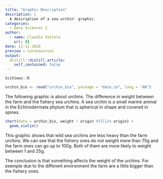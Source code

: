 ```yaml
---
title: "Graphic Description"
description: |
  A description of a sea urchin' graphic.
categories:
  - Data Sciences I
author:
  - name: Claudia Vastola
    url: {}
date: 11-11-2020
preview : Coronavirus1
output:
  distill::distill_article:
    self_contained: false
---
```


```r
SciViews::R
```

```r
urchin_bio <- read("urchin_bio", package = "data.io", lang = "AN")
```

The following graphic is about urchins. The difference in weight between the farm and the fishery sea urchins.
A sea urchin is a small marine animal in the Echinodermata phylum that is spherical in shape and covered in spines.

```r
chart(data = urchin_bio, weight ~ origin %fill=% origin) +
  geom_violin()
```
This graphic shows that wild sea urchins are less heavy than the farm urchins. 
We can see that the fishery ones do not weight more than 75g and the farm ones can go up to 100g.
Both of them are more likely to weight between 1 and 25g.


The conclusion is that something affects the weight of the urchins.
For exemple due to the different environment the farm are a little bigger than the fishery ones.
